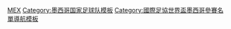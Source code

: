 {{National squad
 | name      = 2010年世界盃足球賽墨西哥參賽名單
 | bg        = #016549
 | fg        = White
 |bordercolor= #CE1126
 | country   = 墨西哥
 | team link = 墨西哥國家足球隊
 | comp link = 2010年世界盃足球賽
 | comp      = 2010年世界盃足球賽
 | flag      = Mexico
 | p1        = [[奥斯卡·佩雷斯·罗哈斯|佩雷斯]] 
 | p2        = [[法蘭斯高·查維亞·洛迪古斯|-{zh-hans:罗德里格斯;zh-hk:洛迪古斯;zh-tw:羅德里奎茲;}-]] 
 | p3        = [[卡路士·沙斯度|-{zh-hans:萨尔西多;zh-hk:沙斯度;zh-tw:薩爾西多;}-]] 
 | p4        = [[拉法埃尔·马克斯|-{zh-hans:马克斯;zh-hk:馬基斯;zh-tw:馬克斯;}-]]<small>（[[隊長 (足球)|隊長]]）</small>
 | p5        = [[里卡多·奥索里奥|-{zh-hans:奥索里奥;zh-hk:奧索尼奧;zh-tw:奧索里奧;}-]] 
 | p6        = [[赫拉多·托拉多|-{zh-hans:托拉多;zh-hk:拖拉度;zh-tw:托拉多;}-]] 
 | p7        = [[巴勃罗·巴雷拉|巴雷拉]] 
 | p8        = [[伊斯雷尔·卡斯特罗|卡斯特罗]] 
 | p9        = [[古利姆·法蘭高|-{zh-hans:弗朗哥;zh-hk:法蘭高;zh-tw:弗朗哥;}-]] 
 | p10       = [[庫奧特莫克·白蘭高|-{zh-hans:布兰科;zh-hk:白蘭高;zh-tw:布蘭科;}-]] 
 | p11       = [[卡洛斯·維拉|-{zh-hans:卡洛斯·贝拉;zh-hk:卡路士·韋拿;zh-tw:卡洛斯·維拉;}-]] 
 | p12       = [[保罗·尼古拉斯·阿吉拉尔|-{zh-hans:阿吉拉尔;zh-hk:艾古拿;zh-tw:阿吉拉爾;}-]] 
 | p13       = [[吉列尔莫·奥乔亚|-{zh-hans:奥乔亚;zh-hk:奧祖亞;zh-tw:奧喬亞;}-]] 
 | p14       = [[哈维尔·埃尔南德斯|-{zh-hans:埃尔南德斯;zh-hk:靴南迪斯;zh-tw:埃爾南德斯;}-]]
 | p15       = [[埃克托·莫雷诺|-{zh-hans:莫雷诺;zh-hk:摩蘭奴;zh-tw:莫雷諾}-]] 
 | p16       = [[埃弗拉因·胡亚雷斯|胡亚雷斯]] 
 | p17       = [[吉奥瓦尼·多斯桑托斯|-{zh-hans:多斯桑托斯;zh-hk:杜斯山度士;zh-tw:多斯桑托斯;}-]] 
 | p18       = [[安德雷斯·瓜尔达多|-{zh-hans:瓜尔达多;zh-hk:古爾達度;zh-tw:瓜爾達多;}-]] 
 | p19       = [[琼尼·马加伦|马加伦]]
 | p20       = [[豪尔赫·托雷斯|托雷斯]] 
 | p21       = [[阿多尔福·保蒂斯塔|保蒂斯塔]] 
 | p22       = [[阿尔贝托·梅迪纳|梅迪纳]]
 | p23       = [[路易斯·安尼斯度·米歇尔|-{zh-hans:米歇尔;zh-hk:米高;zh-tw:米歇爾;}-]] 
 | coach     = [[哈维尔·阿吉雷|-{zh-hans:阿吉雷;zh-hk:艾古爾;zh-tw:阿吉雷;}-]]
}}<noinclude>
[[Category:2010年世界杯足球赛参赛名单模板|MEX]]
[[Category:墨西哥国家足球队模板]]
[[Category:國際足協世界盃墨西哥參賽名單導航模板]]
</noinclude>
